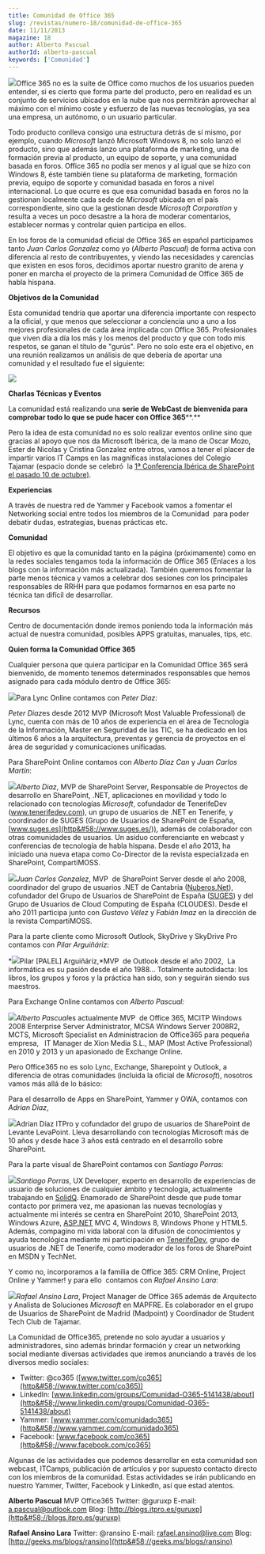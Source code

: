 ```yaml
---
title: Comunidad de Office 365
slug: /revistas/numero-18/comunidad-de-office-365
date: 11/11/2013
magazine: 18
author: Alberto Pascual
authorId: alberto-pascual
keywords: ['Comunidad']
---
```






​![](../../../images/numero18/comunidad-de-office-365/imagen1.png)Office 365 no es la suite de Office como muchos de los usuarios pueden entender, si es cierto que forma parte del producto, pero en realidad es un conjunto de servicios ubicados en la nube que nos permitirán aprovechar al máximo con el mínimo coste y esfuerzo de las nuevas tecnologías, ya sea una empresa, un autónomo, o un usuario particular.

Todo producto conlleva consigo una estructura detrás de sí mismo, por ejemplo, cuando *Microsoft* lanzó Microsoft Windows 8, no solo lanzó el producto, sino que además lanzo una plataforma de marketing, una de formación previa al producto, un equipo de soporte, y una comunidad basada en foros. Office 365 no podía ser menos y al igual que se hizo con Windows 8, éste también tiene su plataforma de marketing, formación previa, equipo de soporte y comunidad basada en foros a nivel internacional. Lo que ocurre es que esa comunidad basada en foros no la gestionan localmente cada sede de *Microsoft* ubicada en el país correspondiente, sino que la gestionan desde *Microsoft Corporation* y resulta a veces un poco desastre a la hora de moderar comentarios, establecer normas y controlar quien participa en ellos.

En los foros de la comunidad oficial de Office 365 en español participamos tanto *Juan Carlos Gonzalez* como yo (*Alberto Pascual*) de forma activa con diferencia al resto de contribuyentes, y viendo las necesidades y carencias que existen en esos foros, decidimos aportar nuestro granito de arena y poner en marcha el proyecto de la primera Comunidad de Office 365 de habla hispana.

**Objetivos de la Comunidad**

Esta comunidad tendría que aportar una diferencia importante con respecto a la oficial, y que menos que seleccionar a conciencia uno a uno a los mejores profesionales de cada área implicada con Office 365. Profesionales que viven día a día los más y los menos del producto y que con todo mis respetos, se ganan el título de "gurús". Pero no solo este era el objetivo, en una reunión realizamos un análisis de que debería de aportar una comunidad y el resultado fue el siguiente:

![](../../../images/numero18/comunidad-de-office-365/imagen2.png)

**Charlas Técnicas y Eventos**

La comunidad está realizando una **serie de WebCast de bienvenida para comprobar todo lo que se pude hacer con Office 365****.**

Pero la idea de esta comunidad no es solo realizar eventos online sino que gracias al apoyo que nos da Microsoft Ibérica, de la mano de Oscar Mozo, Ester de Nicolas y Cristina Gonzalez entre otros, vamos a tener el placer de impartir varios IT Camps en las magníficas instalaciones del Colegio Tajamar (espacio donde se celebró  la [1ª Conferencia Ibérica de SharePoint el pasado 10 de octubre)](http&#58;//www.iberiansharepointconference.com/).

**Experiencias**

A través de nuestra red de Yammer y Facebook vamos a fomentar el Networking social entre todos los miembros de la Comunidad  para poder debatir dudas, estrategias, buenas prácticas etc.

**Comunidad**

El objetivo es que la comunidad tanto en la página (próximamente) como en la redes sociales tengamos toda la información de Office 365 (Enlaces a los blogs con la información más actualizada). También queremos fomentar la parte menos técnica y vamos a celebrar dos sesiones con los principales responsables de RRHH para que podamos formarnos en esa parte no técnica tan difícil de desarrollar.

**Recursos**

Centro de documentación donde iremos poniendo toda la información más actual de nuestra comunidad, posibles APPS gratuitas, manuales, tips, etc.

**Quien forma la Comunidad Office 365**

Cualquier persona que quiera participar en la Comunidad Office 365 será bienvenido, de momento tenemos determinados responsables que hemos asignado para cada módulo dentro de Office 365:

![](../../../images/numero18/comunidad-de-office-365/imagen3.jpg)Para Lync Online contamos con *Peter Diaz:*

*Peter Diaz*es desde 2012 MVP (Microsoft Most Valuable Professional) de Lync, cuenta con más de 10 años de experiencia en el área de Tecnología de la Información, Master en Seguridad de las TIC, se ha dedicado en los últimos 6 años a la arquitectura, preventas y gerencia de proyectos en el área de seguridad y comunicaciones unificadas.



Para SharePoint Online contamos con *Alberto Díaz Can* y *Juan Carlos Martín*:

*![](../../../images/numero18/comunidad-de-office-365/imagen4.jpg)Alberto Diaz*, MVP de SharePoint Server, Responsable de Proyectos de desarrollo en SharePoint, .NET, aplicaciones en movilidad y todo lo relacionado con tecnologías *Microsoft*, cofundador de TenerifeDev (www.tenerifedev.com), un grupo de usuarios de .NET en Tenerife, y coordinador de SUGES (Grupo de Usuarios de SharePoint de España, [www.suges.es](http&#58;//www.suges.es/)), además de colaborador con otras comunidades de usuarios. Un asiduo conferenciante en webcast y conferencias de tecnología de habla hispana. Desde el año 2013, ha iniciado una nueva etapa como Co-Director de la revista especializada en SharePoint, CompartiMOSS.

*![](../../../images/numero18/comunidad-de-office-365/imagen5.jpg)Juan Carlos Gonzalez*, MVP  de SharePoint Server desde el año 2008, coordinador del grupo de usuarios .NET de Cantabria ([Nuberos.Net](http&#58;//www.nuberos.es/)), cofundador del Grupo de Usuarios de SharePoint de España ([SUGES](http&#58;//www.suges.es/)) y del Grupo de Usuarios de Cloud Computing de España (CLOUDES). Desde el año 2011 participa junto con *Gustavo Vélez* y *Fabián Imaz* en la dirección de la revista CompartiMOSS.



Para la parte cliente como Microsoft Outlook, SkyDrive y SkyDrive Pro contamos con *Pilar Arguiñáriz*:

*![](../../../images/numero18/comunidad-de-office-365/imagen6.jpg)Pilar [PALEL] Arguiñáriz,*MVP  de Outlook desde el año 2002,  La informática es su pasión desde el año 1988... Totalmente autodidacta: los libros, los grupos y foros y la práctica han sido, son y seguirán siendo sus maestros.





Para Exchange Online contamos con *Alberto Pascual:*

*![](../../../images/numero18/comunidad-de-office-365/imagen7.jpg)Alberto Pascual*es actualmente MVP  de Office 365, MCITP Windows 2008 Enterprise Server Administrator, MCSA Windows Server 2008R2, MCTS, Microsoft Specialist en Administracion de Office365 para pequeña empresa,   IT Manager de Xion Media S.L., MAP (Most Active Professional) en 2010 y 2013 y un apasionado de Exchange Online.





Pero Office365 no es solo Lync, Exchange, Sharepoint y Outlook, a diferencia de otras comunidades (incluida la oficial de *Microsoft*), nosotros vamos más allá de lo básico:

Para el desarrollo de Apps en SharePoint, Yammer y OWA, contamos con *Adrian Diaz*,

![](../../../images/numero18/comunidad-de-office-365/imagen8.png)Adrian Díaz ITPro y cofundador del grupo de usuarios de SharePoint de Levante LevaPoint. Lleva desarrollando con tecnologías Microsoft más de 10 años y desde hace 3 años está centrado en el desarrollo sobre SharePoint.



Para la parte visual de SharePoint contamos con *Santiago Porras:*

*![](../../../images/numero18/comunidad-de-office-365/imagen9.png)Santiago Porras*, UX Developer, experto en desarrollo de experiencias de usuario de soluciones de cualquier ámbito y tecnología, actualmente trabajando en [SolidQ](http&#58;//www.solidq.com/). Enamorado de SharePoint desde que pude tomar contacto por primera vez, me apasionan las nuevas tecnologías y actualmente mi interés se centra en SharePoint 2010, SharePoint 2013, Windows Azure, [ASP.NET](http&#58;//www.asp.net/) MVC 4, Windows 8, Windows Phone y HTML5. Además, compagino mi vida laboral con la difusión de conocimientos y ayuda tecnológica mediante mi participación en [TenerifeDev](http&#58;//www.tenerifedev.com/), grupo de usuarios de .NET de Tenerife, como moderador de los foros de SharePoint en MSDN y TechNet.



Y como no, incorporamos a la familia de Office 365: CRM Online, Project Online y Yammer! y para ello  contamos con *Rafael Ansino Lara*:

*![](../../../images/numero18/comunidad-de-office-365/imagen10.jpg)Rafael Ansino Lara*, Project Manager de Office 365 además de Arquitecto y Analista de Soluciones *Microsoft* en MAPFRE. Es colaborador en el grupo de Usuarios de SharePoint de Madrid (Madpoint) y Coordinador de Student Tech Club de Tajamar.

La Comunidad de Office365, pretende no solo ayudar a usuarios y administradores, sino además brindar formación y crear un networking social mediante diversas actividades que iremos anunciando a través de los diversos medio sociales:

- Twitter: @co365 ([www.twitter.com/co365](http&#58;//www.twitter.com/co365))
- LinkedIn: [www.linkedin.com/groups/Comunidad-O365-5141438/about](http&#58;//www.linkedin.com/groups/Comunidad-O365-5141438/about)
- Yammer: [www.yammer.com/comunidado365](http&#58;//www.yammer.com/comunidado365)
- Facebook: [www.facebook.com/co365](http&#58;//www.facebook.com/co365)


Algunas de las actividades que podemos desarrollar en esta comunidad son webcast, ITCamps, publicación de artículos y por supuesto contacto directo con los miembros de la comunidad. Estas actividades se irán publicando en nuestro Yammer, Twitter, Facebook y LinkedIn, así que estad atentos.

**Alberto Pascual**
 MVP Office365
 Twitter: @guruxp
 E-mail: [a.pascual@outlook.com](mailto&#58;a.pascual@outlook.com) 
 Blog: [http://blogs.itpro.es/guruxp](http&#58;//blogs.itpro.es/guruxp)

**Rafael Ansino Lara**
 Twitter: @ransino
 E-mail: [rafael.ansino@live.com](mailto&#58;rafael.ansino@live.com) 
 Blog: [http://geeks.ms/blogs/ransino](http&#58;//geeks.ms/blogs/ransino)

